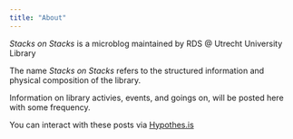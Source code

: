 ```yaml
---
title: "About"
---
```


_Stacks on Stacks_ is a microblog maintained by RDS @ Utrecht University Library

The name _Stacks on Stacks_ refers to the structured information and physical composition of the library.

Information on library activies, events, and goings on, will be posted here with some frequency.

You can interact with these posts via [Hypothes.is](https://web.hypothes.is/)
